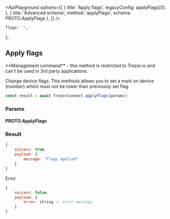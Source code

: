 


<ApiPlayground
    options={[
        { title: 'Apply flags', legacyConfig: applyFlags[0] },
        { title: 'Advanced schema', method: 'applyFlags', schema: PROTO.ApplyFlags },
    ]}
/>

    flags: '',
};

## Apply flags

<Callout type="error" emoji="️🚫">
    **Management command** - this method is restricted to Trezor.io and can't be used in 3rd party
    applications.
</Callout>

Change device flags. This methods allows you to set a mark on device (number) which must not be lower than
previously set flag.

```javascript
const result = await TrezorConnect.applyFlags(params);
```

### Params

<CommonParamsLink />

#### PROTO.ApplyFlags

<ParamsTable schema={PROTO.ApplyFlags} descriptions={paramDescriptions} />

### Result

```javascript
{
    success: true,
    payload: {
        message: "Flags applied"
    }
}

```

Error

```javascript
{
    success: false,
    payload: {
        error: string // error message
    }
}
```
